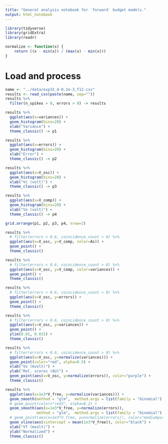 ```yaml
---
title: "General analysis notebook for `forward` budget models."
output: html_notebook
---
```


```r
library(tidyverse)
library(gridExtra)
library(readr)

normalize <- function(x) {
    return ((x - min(x)) / (max(x) - min(x)))
}
```

# Load and process

```r
name <- "../data/exp32_d-0.2e-3_f12.csv"
results <- read_csv(paste(name, sep=""))
results %>% 
  filter(n_spikes > 0, errors > 0) -> results
```

```r
results %>% 
  ggplot(aes(x=variances)) +
  geom_histogram(bins=20) + 
  xlab("Variance") +
  theme_classic() -> p1

results %>% 
  ggplot(aes(x=errors)) +
  geom_histogram(bins=20) + 
  xlab("Error") +
  theme_classic() -> p2

results %>% 
  ggplot(aes(x=V_osc)) +
  geom_histogram(bins=20) +
  xlab("Vc (volt)") +
  theme_classic() -> p3

results %>% 
  ggplot(aes(x=V_comp)) +
  geom_histogram(bins=20) +
  xlab("Vo (volt)") +
  theme_classic() -> p4

grid.arrange(p1, p2, p3, p4, nrow=2)
```


```r
results %>% 
  # filter(errors < 0.6, coincidence_count > 0) %>%
  ggplot(aes(x=V_osc, y=V_comp, color=As)) +
  geom_point() + 
  theme_classic()
```

```r
results %>% 
  # filter(errors < 0.6, coincidence_count > 0) %>%
  ggplot(aes(x=V_osc, y=V_comp, color=variances)) +
  geom_point() + 
  theme_classic()
```

```r
results %>% 
  # filter(errors < 0.6, coincidence_count > 0) %>%
  ggplot(aes(x=V_osc, y=errors)) +
  geom_point() + 
  theme_classic()
```

```r
results %>% 
  # filter(errors < 0.6, coincidence_count > 0) %>%
  ggplot(aes(x=V_osc, y=variances)) +
  geom_point() + 
  ylim(0.01, 0.015) +
  theme_classic()
```


```r
results %>% 
  # filter(errors < 0.6, coincidence_count > 0) %>%
  ggplot(aes(x=V_osc, y=normalize(variances))) +
  geom_point(color="red", alpha=0.5) + 
  xlab("Vo (mvolt)") +
  ylab("Rel. scores (AU)") +
  geom_point(aes(x=V_osc, y=normalize(errors)), color="purple") + 
  theme_classic()
```
```r
results %>% 
  ggplot(aes(x=1e3*V_free, y=normalize(variances))) +
  geom_smooth(method = "glm",  method.args = list(family = "binomial"), color="red3", alpha=0.5, se=FALSE, linetype="dashed") + 
  # geom_point(color="red3", alpha=0.2) + 
  geom_smooth(aes(x=1e3*V_free, y=normalize(errors)), 
              method = "glm",  method.args = list(family = "binomial"), color="mediumpurple", se=FALSE,linetype="dashed") + 
  # geom_point(aes(x=1e3*V_free, y=normalize(errors)), color="mediumpurple", alpha=0.2) + 
  geom_vline(aes(xintercept = mean(1e3*V_free)), color="black") +
  xlab("Vf (mvolt)") +
  ylab("Normalized") +
  theme_classic() 
```
